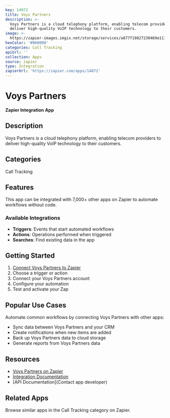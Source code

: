 ```yaml
---
key: 14072
title: Voys Partners
description: >-
  Voys Partners is a cloud telephony platform, enabling telecom providers to
  deliver high-quality VoIP technology to their customers.
image: >-
  https://zapier-images.imgix.net/storage/services/a877f19827230469e111fa7211eeb498.png?auto=format%2Ccompress&ixlib=python-3.0.0&q=50
hexColor: '#000000'
categories: Call Tracking
apiUrl: ''
collection: Apps
source: zapier
type: Integration
zapierUrl: 'https://zapier.com/apps/14072'
---
```

# Voys Partners

**Zapier Integration App**

## Description

Voys Partners is a cloud telephony platform, enabling telecom providers to deliver high-quality VoIP technology to their customers.

## Categories

Call Tracking

## Features

This app can be integrated with 7,000+ other apps on Zapier to automate workflows without code.

### Available Integrations

- **Triggers**: Events that start automated workflows
- **Actions**: Operations performed when triggered
- **Searches**: Find existing data in the app

## Getting Started

1. [Connect Voys Partners to Zapier](https://zapier.com/apps/14072)
2. Choose a trigger or action
3. Connect your Voys Partners account
4. Configure your automation
5. Test and activate your Zap

## Popular Use Cases

Automate common workflows by connecting Voys Partners with other apps:

- Sync data between Voys Partners and your CRM
- Create notifications when new items are added
- Back up Voys Partners data to cloud storage
- Generate reports from Voys Partners data

## Resources

- [Voys Partners on Zapier](https://zapier.com/apps/14072)
- [Integration Documentation](https://zapier.com/apps/14072/integrations)
- [API Documentation](Contact app developer)

## Related Apps

Browse similar apps in the Call Tracking category on Zapier.
